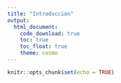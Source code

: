 ```yaml
---
title: "Introduccion"
output:
  html_document:
    code_download: true
    toc: true
    toc_float: true
    theme: cosmo
---
```

```r
knitr::opts_chunk$set(echo = TRUE)
```